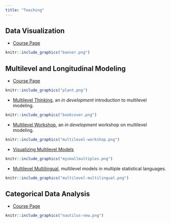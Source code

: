 ```yaml
---
title: "Teaching"
---
```


## Data Visualization

* [Course Page](https://agrogan1.github.io/dataviz/dataviz-course)

```r

knitr::include_graphics("banner.png")

```

## Multilevel and Longitudinal Modeling

* [Course Page](https://agrogan1.github.io/multilevel/)

```r

knitr::include_graphics("plant.png")

```

* [Multilevel Thinking](https://agrogan1.github.io/multilevel-thinking/), an *in development* introduction to multilevel modeling.

```r

knitr::include_graphics("bookcover.png")

```

* [Multilevel Workshop](https://agrogan1.github.io/multilevel-workshop/), an *in development* workshop on multilevel modeling.

```r

knitr::include_graphics("multilevel-workshop.png")

```

* [Visualizing Multilevel Models](https://agrogan1.github.io/multilevel/visualizing-MLM/visualizing-MLM.html)

```r

knitr::include_graphics("mysmallmultiples.png")

```
* [Multilevel Multilingual](https://agrogan1.github.io/multilevel-multilingual/), multilevel models in multiple statistical languages.

```r

knitr::include_graphics("multilevel-multilingual.png")

```

## Categorical Data Analysis

* [Course Page](https://agrogan1.github.io/newstuff/categorical/)

```r

knitr::include_graphics("nautilus-new.png")

```

